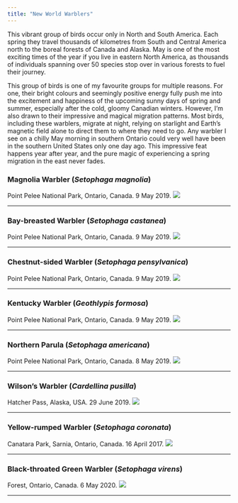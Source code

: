 ```yaml
---
title: "New World Warblers"
---
```

This vibrant group of birds occur only in North and South America. Each spring they travel thousands of kilometres from South and Central America north to the boreal forests of Canada and Alaska. May is one of the most exciting times of the year if you live in eastern North America, as thousands of individuals spanning over 50 species stop over in various forests to fuel their journey.

This group of birds is one of my favourite groups for multiple reasons. For one, their bright colours and seemingly positive energy fully push me into the excitement and happiness of the upcoming sunny days of spring and summer, especially after the cold, gloomy Canadian winters. However, I'm also drawn to their impressive and magical migration patterns. Most birds, including these warblers, migrate at night, relying on starlight and Earth's magnetic field alone to direct them to where they need to go. Any warbler I see on a chilly May morning in southern Ontario could very well have been in the southern United States only one day ago. This impressive feat happens year after year, and the pure magic of experiencing a spring migration in the east never fades.

### Magnolia Warbler (*Setophaga magnolia*)
Point Pelee National Park, Ontario, Canada. 9 May 2019.
![](img/nw-warblers/mawa.jpg)
<hr /> 

### Bay-breasted Warbler (*Setophaga castanea*)
Point Pelee National Park, Ontario, Canada. 9 May 2019.
![](img/nw-warblers/bbwa.jpg)
<hr /> 

### Chestnut-sided Warbler (*Setophaga pensylvanica*)
Point Pelee National Park, Ontario, Canada. 9 May 2019.
![](img/nw-warblers/cswa.jpg)
<hr /> 

### Kentucky Warbler (*Geothlypis formosa*)
Point Pelee National Park, Ontario, Canada. 9 May 2019.
![](img/nw-warblers/kewa.jpg)
<hr /> 

### Northern Parula (*Setophaga americana*)
Point Pelee National Park, Ontario, Canada. 8 May 2019.
![](img/nw-warblers/nopa.jpg)
<hr />

### Wilson's Warbler (*Cardellina pusilla*)
Hatcher Pass, Alaska, USA. 29 June 2019.
![](img/nw-warblers/wiwa.jpg)
<hr />

### Yellow-rumped Warbler (*Setophaga coronata*)
Canatara Park, Sarnia, Ontario, Canada. 16 April 2017.
![](img/nw-warblers/yrwa.jpg)
<hr />

### Black-throated Green Warbler (*Setophaga virens*)
Forest, Ontario, Canada. 6 May 2020.
![](img/nw-warblers/btnw.jpg)
<hr />